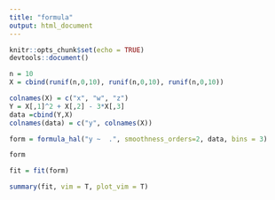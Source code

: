 ```yaml
---
title: "formula"
output: html_document
---
```


```r
knitr::opts_chunk$set(echo = TRUE)
devtools::document()

```




```r
n = 10
X = cbind(runif(n,0,10), runif(n,0,10), runif(n,0,10))

colnames(X) = c("x", "w", "z")
Y = X[,1]^2 + X[,2] - 3*X[,3]
data =cbind(Y,X)
colnames(data) = c("y", colnames(X))
```


```r
form = formula_hal("y ~  .", smoothness_orders=2, data, bins = 3)

form


```





```r

fit = fit(form)

summary(fit, vim = T, plot_vim = T)
```









